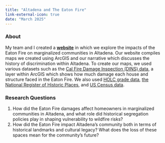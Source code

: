 ```yaml
---
title: "Altadena and The Eaton Fire"
link-external-icon: true
date: "March 2025"
---
```


### About

My team and I created a [**website**](#0) in which we explore the impacts of the Eaton Fire on marginalized communities in Altadena. Our website compiles maps we created using ArcGIS and our narrative which discusses the history of discrimination within Altadena. To create our maps, we used various datasets such as the [Cal Fire Damage Inspection (DINS) data](#0), a layer within ArcGIS which shows how much damage each house and structure faced in the Eaton Fire. We also used [HOLC grade data](#0), [the National Register of Historic Places](#0), and [US Census data](#0).

### Research Questions

1.  How did the Eaton Fire damages affect homeowners in marginalized communities in Altadena, and what role did historical segregation policies play in shaping vulnerability to wildfire risks?
2.  How did the Eaton Fire impact Altadena’s community both in terms of historical landmarks and cultural legacy? What does the loss of these spaces mean for the community’s future?
